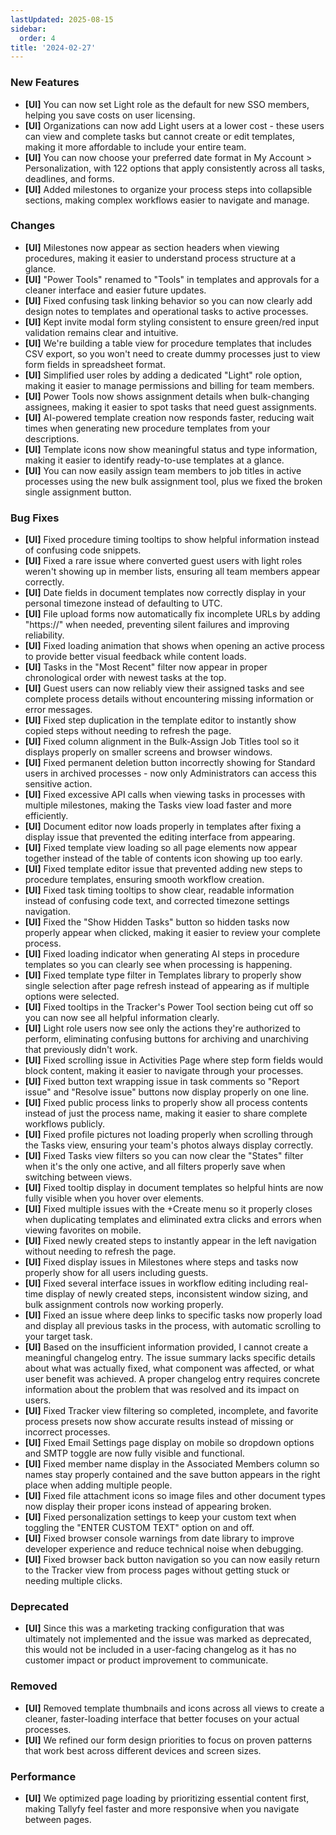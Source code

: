 ```yaml
---
lastUpdated: 2025-08-15
sidebar:
  order: 4
title: '2024-02-27'
---
```


### New Features

- **[UI]** You can now set Light role as the default for new SSO members, helping you save costs on user licensing.
- **[UI]** Organizations can now add Light users at a lower cost - these users can view and complete tasks but cannot create or edit templates, making it more affordable to include your entire team.
- **[UI]** You can now choose your preferred date format in My Account > Personalization, with 122 options that apply consistently across all tasks, deadlines, and forms.
- **[UI]** Added milestones to organize your process steps into collapsible sections, making complex workflows easier to navigate and manage.

### Changes

- **[UI]** Milestones now appear as section headers when viewing procedures, making it easier to understand process structure at a glance.
- **[UI]** "Power Tools" renamed to "Tools" in templates and approvals for a cleaner interface and easier future updates.
- **[UI]** Fixed confusing task linking behavior so you can now clearly add design notes to templates and operational tasks to active processes.
- **[UI]** Kept invite modal form styling consistent to ensure green/red input validation remains clear and intuitive.
- **[UI]** We're building a table view for procedure templates that includes CSV export, so you won't need to create dummy processes just to view form fields in spreadsheet format.
- **[UI]** Simplified user roles by adding a dedicated "Light" role option, making it easier to manage permissions and billing for team members.
- **[UI]** Power Tools now shows assignment details when bulk-changing assignees, making it easier to spot tasks that need guest assignments.
- **[UI]** AI-powered template creation now responds faster, reducing wait times when generating new procedure templates from your descriptions.
- **[UI]** Template icons now show meaningful status and type information, making it easier to identify ready-to-use templates at a glance.
- **[UI]** You can now easily assign team members to job titles in active processes using the new bulk assignment tool, plus we fixed the broken single assignment button.

### Bug Fixes

- **[UI]** Fixed procedure timing tooltips to show helpful information instead of confusing code snippets.
- **[UI]** Fixed a rare issue where converted guest users with light roles weren't showing up in member lists, ensuring all team members appear correctly.
- **[UI]** Date fields in document templates now correctly display in your personal timezone instead of defaulting to UTC.
- **[UI]** File upload forms now automatically fix incomplete URLs by adding "https://" when needed, preventing silent failures and improving reliability.
- **[UI]** Fixed loading animation that shows when opening an active process to provide better visual feedback while content loads.
- **[UI]** Tasks in the "Most Recent" filter now appear in proper chronological order with newest tasks at the top.
- **[UI]** Guest users can now reliably view their assigned tasks and see complete process details without encountering missing information or error messages.
- **[UI]** Fixed step duplication in the template editor to instantly show copied steps without needing to refresh the page.
- **[UI]** Fixed column alignment in the Bulk-Assign Job Titles tool so it displays properly on smaller screens and browser windows.
- **[UI]** Fixed permanent deletion button incorrectly showing for Standard users in archived processes - now only Administrators can access this sensitive action.
- **[UI]** Fixed excessive API calls when viewing tasks in processes with multiple milestones, making the Tasks view load faster and more efficiently.
- **[UI]** Document editor now loads properly in templates after fixing a display issue that prevented the editing interface from appearing.
- **[UI]** Fixed template view loading so all page elements now appear together instead of the table of contents icon showing up too early.
- **[UI]** Fixed template editor issue that prevented adding new steps to procedure templates, ensuring smooth workflow creation.
- **[UI]** Fixed task timing tooltips to show clear, readable information instead of confusing code text, and corrected timezone settings navigation.
- **[UI]** Fixed the "Show Hidden Tasks" button so hidden tasks now properly appear when clicked, making it easier to review your complete process.
- **[UI]** Fixed loading indicator when generating AI steps in procedure templates so you can clearly see when processing is happening.
- **[UI]** Fixed template type filter in Templates library to properly show single selection after page refresh instead of appearing as if multiple options were selected.
- **[UI]** Fixed tooltips in the Tracker's Power Tool section being cut off so you can now see all helpful information clearly.
- **[UI]** Light role users now see only the actions they're authorized to perform, eliminating confusing buttons for archiving and unarchiving that previously didn't work.
- **[UI]** Fixed scrolling issue in Activities Page where step form fields would block content, making it easier to navigate through your processes.
- **[UI]** Fixed button text wrapping issue in task comments so "Report issue" and "Resolve issue" buttons now display properly on one line.
- **[UI]** Fixed public process links to properly show all process contents instead of just the process name, making it easier to share complete workflows publicly.
- **[UI]** Fixed profile pictures not loading properly when scrolling through the Tasks view, ensuring your team's photos always display correctly.
- **[UI]** Fixed Tasks view filters so you can now clear the "States" filter when it's the only one active, and all filters properly save when switching between views.
- **[UI]** Fixed tooltip display in document templates so helpful hints are now fully visible when you hover over elements.
- **[UI]** Fixed multiple issues with the +Create menu so it properly closes when duplicating templates and eliminated extra clicks and errors when viewing favorites on mobile.
- **[UI]** Fixed newly created steps to instantly appear in the left navigation without needing to refresh the page.
- **[UI]** Fixed display issues in Milestones where steps and tasks now properly show for all users including guests.
- **[UI]** Fixed several interface issues in workflow editing including real-time display of newly created steps, inconsistent window sizing, and bulk assignment controls now working properly.
- **[UI]** Fixed an issue where deep links to specific tasks now properly load and display all previous tasks in the process, with automatic scrolling to your target task.
- **[UI]** Based on the insufficient information provided, I cannot create a meaningful changelog entry. The issue summary lacks specific details about what was actually fixed, what component was affected, or what user benefit was achieved. A proper changelog entry requires concrete information about the problem that was resolved and its impact on users.
- **[UI]** Fixed Tracker view filtering so completed, incomplete, and favorite process presets now show accurate results instead of missing or incorrect processes.
- **[UI]** Fixed Email Settings page display on mobile so dropdown options and SMTP toggle are now fully visible and functional.
- **[UI]** Fixed member name display in the Associated Members column so names stay properly contained and the save button appears in the right place when adding multiple people.
- **[UI]** Fixed file attachment icons so image files and other document types now display their proper icons instead of appearing broken.
- **[UI]** Fixed personalization settings to keep your custom text when toggling the "ENTER CUSTOM TEXT" option on and off.
- **[UI]** Fixed browser console warnings from date library to improve developer experience and reduce technical noise when debugging.
- **[UI]** Fixed browser back button navigation so you can now easily return to the Tracker view from process pages without getting stuck or needing multiple clicks.

### Deprecated

- **[UI]** Since this was a marketing tracking configuration that was ultimately not implemented and the issue was marked as deprecated, this would not be included in a user-facing changelog as it has no customer impact or product improvement to communicate.

### Removed

- **[UI]** Removed template thumbnails and icons across all views to create a cleaner, faster-loading interface that better focuses on your actual processes.
- **[UI]** We refined our form design priorities to focus on proven patterns that work best across different devices and screen sizes.

### Performance

- **[UI]** We optimized page loading by prioritizing essential content first, making Tallyfy feel faster and more responsive when you navigate between pages.